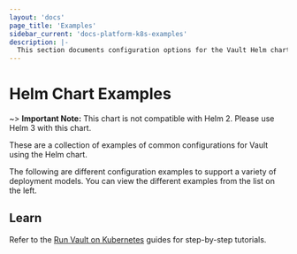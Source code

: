 ```yaml
---
layout: 'docs'
page_title: 'Examples'
sidebar_current: 'docs-platform-k8s-examples'
description: |-
  This section documents configuration options for the Vault Helm chart
---
```


# Helm Chart Examples

~> **Important Note:** This chart is not compatible with Helm 2. Please use Helm 3 with this chart.

These are a collection of examples of common configurations for Vault using the Helm chart.

The following are different configuration examples to support a variety of
deployment models. You can view the different examples from the list on the left.

## Learn

Refer to the [Run Vault on
Kubernetes](https://learn.hashicorp.com/collections/vault/kubernetes)
guides for step-by-step tutorials.
